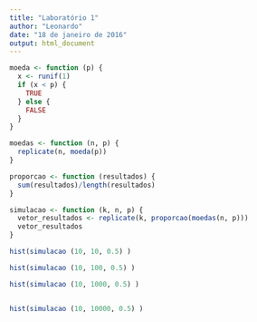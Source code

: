 ```yaml
---
title: "Laboratório 1"
author: "Leonardo"
date: "18 de janeiro de 2016"
output: html_document
---
```


```r
moeda <- function (p) {
  x <- runif(1)
  if (x < p) {
    TRUE
  } else {
    FALSE
  }
}

moedas <- function (n, p) {
  replicate(n, moeda(p))
}

proporcao <- function (resultados) {
  sum(resultados)/length(resultados)
}

simulacao <- function (k, n, p) {
  vetor_resultados <- replicate(k, proporcao(moedas(n, p)))
  vetor_resultados
}

hist(simulacao (10, 10, 0.5) )

hist(simulacao (10, 100, 0.5) )

hist(simulacao (10, 1000, 0.5) )


hist(simulacao (10, 10000, 0.5) )


```

